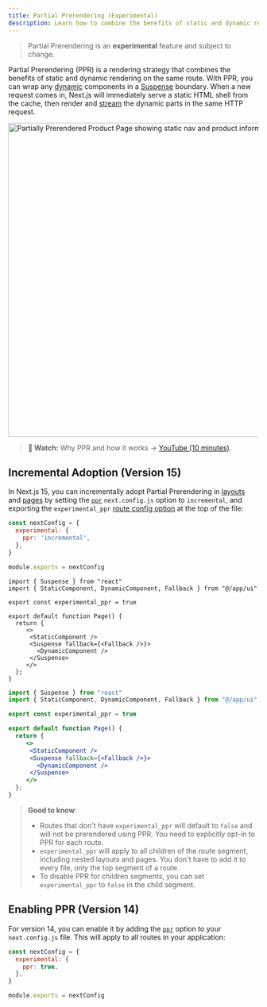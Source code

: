 ```yaml
---
title: Partial Prerendering (Experimental)
description: Learn how to combine the benefits of static and dynamic rendering with Partial Prerendering.
---
```


> Partial Prerendering is an **experimental** feature and subject to change.

Partial Prerendering (PPR) is a rendering strategy that combines the benefits of static and dynamic rendering on the same route. With PPR, you can wrap any [dynamic](/docs/app/building-your-application/rendering/server-components#dynamic-rendering) components in a [Suspense](https://react.dev/reference/react/Suspense) boundary. When a new request comes in, Next.js will immediately serve a static HTML shell from the cache, then render and [stream](/docs/app/building-your-application/rendering/server-components#streaming) the dynamic parts in the same HTTP request.

<Image
  alt="Partially Prerendered Product Page showing static nav and product information, and dynamic cart and recommended products"
  srcLight="/learn/light/thinking-in-ppr.png"
  srcDark="/learn/dark/thinking-in-ppr.png"
  width="1600"
  height="632"
/>

> **🎥 Watch:** Why PPR and how it works → [YouTube (10 minutes)](https://www.youtube.com/watch?v=MTcPrTIBkpA).

## Incremental Adoption (Version 15)

In Next.js 15, you can incrementally adopt Partial Prerendering in [layouts](/docs/app/building-your-application/routing/layouts-and-templates) and [pages](/docs/app/building-your-application/routing/pages) by setting the [`ppr`](/docs/app/api-reference/next-config-js/ppr) `next.config.js` option to `incremental`, and exporting the `experimental_ppr` [route config option](/docs/app/api-reference/file-conventions/route-segment-config) at the top of the file:

```js filename="next.config.js"
const nextConfig = {
  experimental: {
    ppr: 'incremental',
  },
}

module.exports = nextConfig
```

```tsx filename="app/page.tsx" switcher
import { Suspense } from "react"
import { StaticComponent, DynamicComponent, Fallback } from "@/app/ui"

export const experimental_ppr = true

export default function Page() {
  return {
     <>
      <StaticComponent />
      <Suspense fallback={<Fallback />}>
        <DynamicComponent />
      </Suspense>
     </>
  };
}
```

```jsx filename="app/page.js" switcher
import { Suspense } from "react"
import { StaticComponent, DynamicComponent, Fallback } from "@/app/ui"

export const experimental_ppr = true

export default function Page() {
  return {
     <>
      <StaticComponent />
      <Suspense fallback={<Fallback />}>
        <DynamicComponent />
      </Suspense>
     </>
  };
}
```

> **Good to know**:
>
> - Routes that don't have `experimental_ppr` will default to `false` and will not be prerendered using PPR. You need to explicitly opt-in to PPR for each route.
> - `experimental_ppr` will apply to all children of the route segment, including nested layouts and pages. You don't have to add it to every file, only the top segment of a route.
> - To disable PPR for children segments, you can set `experimental_ppr` to `false` in the child segment.

## Enabling PPR (Version 14)

For version 14, you can enable it by adding the [`ppr`](/docs/app/api-reference/next-config-js/ppr) option to your `next.config.js` file. This will apply to all routes in your application:

```js filename="next.config.js"
const nextConfig = {
  experimental: {
    ppr: true,
  },
}

module.exports = nextConfig
```
